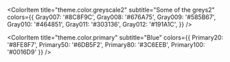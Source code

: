 
<Meta title="Colors" />

<ColorPalette>
  <ColorItem
    title="theme.color.greyscale"
    subtitle="Some of the greys"
    colors={{ 
      Gray001: '#fff',
      Gray002: '#F7F7F7',
      Gray003: '#E5E6EC',
      Gray004: '#CBCDD6',
      Gray005: '#BDBEC6',
      Gray006: '#A2A5AD',
   }}
    />

<ColorItem
  title="theme.color.greyscale2"
  subtitle="Some of the greys2"
  colors={{
    Gray007: '#8C8F9C',
    Gray008: '#676A75',
    Gray009: '#585B67',
    Gray010: '#464851',
    Gray011: '#303136',
    Gray012: '#191A1C',
  }}
/>

<ColorItem
  title="theme.color.primary"
  subtitle="Blue"
  colors={{ Primary20: '#8FE8F7', Primary50: '#6DB5F2', Primary80: '#3C6EEB', Primary100: '#0016D9' }}
/>

</ColorPalette>
